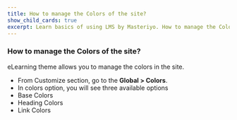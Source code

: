 ---
title: How to manage the Colors of the site? 
show_child_cards: true
excerpt: Learn basics of using LMS by Masteriyo. How to manage the Colors of the site.
---

### How to manage the Colors of the site? 

eLearning theme allows you to manage the colors in the site.  

- From Customize section, go to the **Global > Colors**.
- In colors option, you will see three available options
 - Base Colors 
 - Heading Colors 
 - Link Colors